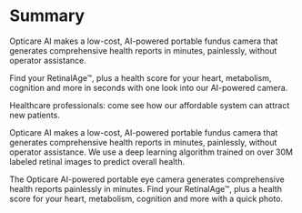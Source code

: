 # Summary

Opticare AI makes a low-cost, AI-powered portable fundus camera that generates comprehensive health reports in minutes, painlessly, without operator assistance.

Find your RetinalAge™, plus a health score for your heart, metabolism, cognition and more in seconds with one look into our AI-powered camera.

Healthcare professionals: come see how our affordable system can attract new patients.

Opticare AI makes a low-cost, AI-powered portable fundus camera that generates comprehensive health reports in minutes, painlessly, without operator assistance. We use a deep learning algorithm trained on over 30M labeled retinal images to predict overall health.

The Opticare AI-powered portable eye camera generates comprehensive health reports painlessly in minutes. Find your RetinalAge™, plus a health score for your heart, metabolism, cognition and more with a quick photo.


